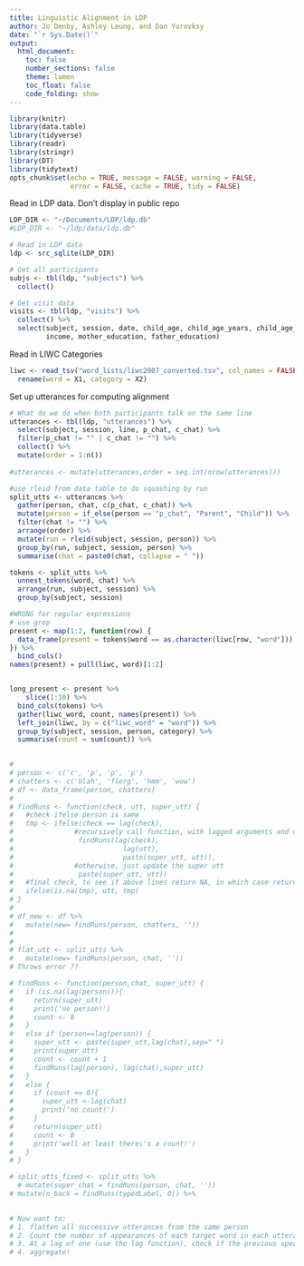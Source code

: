 ```yaml
---
title: Linguistic Alignment in LDP
author: Jo Denby, Ashley Leung, and Dan Yurovksy
date: "`r Sys.Date()`"
output: 
  html_document:
    toc: false
    number_sections: false
    theme: lumen
    toc_float: false
    code_folding: show
---
```


```r
library(knitr)
library(data.table)
library(tidyverse)
library(readr)
library(stringr)
library(DT)
library(tidytext)
opts_chunk$set(echo = TRUE, message = FALSE, warning = FALSE, 
               error = FALSE, cache = TRUE, tidy = FALSE)
```


Read in LDP data. Don't display in public repo
```r
LDP_DIR <- "~/Documents/LDP/ldp.db"
#LDP_DIR <- "~/ldp/data/ldp.db"

# Read in LDP data
ldp <- src_sqlite(LDP_DIR)

# Get all participants
subjs <- tbl(ldp, "subjects") %>%
  collect()

# Get visit data
visits <- tbl(ldp, "visits") %>%
  collect() %>%
  select(subject, session, date, child_age, child_age_years, child_age_months,
         income, mother_education, father_education)
```

Read in LIWC Categories
```r
liwc <- read_tsv("word_lists/liwc2007_converted.tsv", col_names = FALSE) %>%
  rename(word = X1, category = X2)
```

Set up utterances for computing alignment
```r
# What do we do when both participants talk on the same line
utterances <- tbl(ldp, "utterances") %>%
  select(subject, session, line, p_chat, c_chat) %>%
  filter(p_chat != "" | c_chat != "") %>%
  collect() %>%
  mutate(order = 1:n())
  
#utterances <- mutate(utterances,order = seq.int(nrow(utterances)))

#use rleid from data table to do squashing by run
split_utts <- utterances %>%
  gather(person, chat, c(p_chat, c_chat)) %>%
  mutate(person = if_else(person == "p_chat", "Parent", "Child")) %>%
  filter(chat != "") %>%
  arrange(order) %>%
  mutate(run = rleid(subject, session, person)) %>%
  group_by(run, subject, session, person) %>%
  summarise(chat = paste0(chat, collapse = " ")) 

tokens <- split_utts %>%
  unnest_tokens(word, chat) %>%
  arrange(run, subject, session) %>%
  group_by(subject, session)

#WRONG for regular expressions
# use grep
present <- map(1:2, function(row) {
  data_frame(present = tokens$word == as.character(liwc[row, "word"]))
}) %>%
  bind_cols() 
names(present) = pull(liwc, word)[1:2]


long_present <- present %>%
    slice(1:10) %>%
  bind_cols(tokens) %>%
  gather(liwc_word, count, names(present)) %>%
  left_join(liwc, by = c("liwc_word" = "word")) %>%
  group_by(subject, session, person, category) %>%
  summarise(count = sum(count)) %>%
  

# 
# person <- c('c', 'p', 'p', 'p')
# chatters <- c('blah', 'flerg', 'hmm', 'wow')
# df <- data_frame(person, chatters)
# 
# findRuns <- function(check, utt, super_utt) {
#   #check ifelse person is same
#   tmp <- ifelse(check == lag(check),  
#               #recursively call function, with lagged arguments and updated super_utt
#                findRuns(lag(check), 
#                           lag(utt), 
#                           paste(super_utt, utt)), 
#               #otherwise, just update the super utt
#                paste(super_utt, utt))
#   #final check, to see if above lines return NA, in which case return unchanged utt
#   ifelse(is.na(tmp), utt, tmp)
# }
# 
# df_new <- df %>%
#   mutate(new= findRuns(person, chatters, ''))
#   
# 
# flat_utt <- split_utts %>%
#   mutate(new= findRuns(person, chat, ''))
# Throws error ??

# findRuns <- function(person,chat, super_utt) {
#   if (is.na(lag(person))){
#     return(super_utt)
#     print('no person!')
#     count <- 0
#   }
#   else if (person==lag(person)) {
#     super_utt <- paste(super_utt,lag(chat),sep=" ")
#     print(super_utt)
#     count <- count + 1
#     findRuns(lag(person), lag(chat),super_utt)
#   }
#   else {
#     if (count == 0){
#       super_utt <-lag(chat)
#       print('no count!')
#     }
#     return(super_utt)
#     count <- 0
#     print('well at least there\'s a count!')
#   }
# }

# split_utts_fixed <- split_utts %>%
  # mutate(super_chat = findRuns(person, chat, ''))
# mutate(n_back = findRuns(typedLabel, 0)) %>%
  

# Now want to:
# 1. flatten all successive utterances from the same person
# 2. Count the number of appearances of each target word in each utterances
# 3. At a lag of one (use the lag function), check if the previous speaker's utterance contained each word
# 4. aggregate!
```